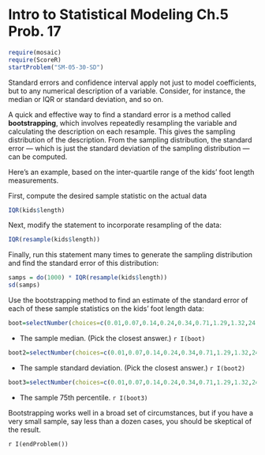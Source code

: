 Intro to Statistical Modeling Ch.5 Prob. 17
========================================================
```r
require(mosaic)
require(ScoreR)
startProblem("SM-05-30-SD")
```

Standard errors and confidence interval apply not just to model
coefficients, but to any numerical description of a variable.
Consider, for instance, the median or IQR or standard deviation, and
so on.

A quick and effective way to find a standard error is a method called
**bootstrapping**, which involves repeatedly resampling the
variable and calculating the description on each resample.  This gives the
sampling distribution of the description.  From the sampling
distribution, the standard error --- which is just the standard
deviation of the sampling distribution --- can be computed.

Here's an example, based on the inter-quartile range
of the kids' foot length measurements.

First, compute the desired sample statistic on the actual data

```r
IQR(kids$length)
```

Next, modify the statement to incorporate resampling of the data:

```r
IQR(resample(kids$length))
```


Finally, run this statement many times to generate the sampling
distribution and find the standard error of this distribution:

```r
samps = do(1000) * IQR(resample(kids$length))
sd(samps)
```

Use the bootstrapping method  to find an estimate of the standard error of each of these
sample statistics on the kids' foot length data:

```r
boot=selectNumber(choices=c(0.01,0.07,0.14,0.24,0.34,0.71,1.29,1.32,24.6), correct=c(0.24), totalPts=1, name="median")
```
* The sample median.  (Pick the closest answer.) `r I(boot)`

```r
boot2=selectNumber(choices=c(0.01,0.07,0.14,0.24,0.34,0.71,1.29,1.32,24.6), correct=c(0.14), totalPts=1, name="stdev")
```
* The sample standard deviation. (Pick the closest answer.) `r I(boot2)`

```r
boot3=selectNumber(choices=c(0.01,0.07,0.14,0.24,0.34,0.71,1.29,1.32,24.6), correct=c(0.34), name="75perc", totalPts=1)
```
* The sample 75th percentile. `r I(boot3)`

Bootstrapping works well in a broad set of circumstances, but if you
have a very small sample, say less than a dozen cases, you should be
skeptical of the result.

`r I(endProblem())`
